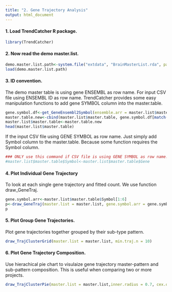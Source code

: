 ```yaml
---
title: "2. Gene Trajectory Analysis"
output: html_document
---
```


#### 1. Load TrendCatcher R package.

```r
library(TrendCatcher)
```

#### 2. Now read the demo master.list.

```r
demo.master.list.path<-system.file("extdata", "BrainMasterList.rda", package = "TrendCatcher")
load(demo.master.list.path)
```

#### 3. ID convention. 

The demo master table is using gene ENSEMBL as row name. For input CSV file using ENSEMBL ID as row name.
TrendCatcher provides some easy manipulation functions to add gene SYMBOL column into the master.table. 

```r
gene.symbol.df<-get_GeneEnsembl2Symbol(ensemble.arr = master.list$master.table$Gene)
master.table.new<-cbind(master.list$master.table, gene.symbol.df[match(master.list$master.table$Gene, gene.symbol.df$Gene), c("Symbol", "description")])
master.list$master.table<-master.table.new
head(master.list$master.table)
```

If the input CSV file using GENE SYMBOL as row name. Just simply add Symbol column to the master.table.
Because some function requires the Symbol column.

```r
### ONLY use this command if CSV file is using GENE SYMBOL as row name!!!!!!
#master.list$master.table$Symbol<-master.list$master.table$Gene 
```

#### 4. Plot Individual Gene Trajectory

To look at each single gene trajectory and fitted count. We use function draw_GeneTraj. 

```r
gene.symbol.arr<-master.list$master.table$Symbol[1:6]
p<-draw_GeneTraj(master.list = master.list, gene.symbol.arr = gene.symbol.arr, ncol = 3, nrow = 2)
p
```
#### 5. Plot Group Gene Trajectories.

Plot gene trajectories together grouped by their sub-type pattern. 

```r
draw_TrajClusterGrid(master.list = master.list, min.traj.n = 10)
```

#### 6. Plot Gene Trajectory Composition.

Use hierachical pie chart to visulaize gene trajectory master-pattern and sub-pattern composition. 
This is useful when comparing two or more projects. 

```r
draw_TrajClusterPie(master.list = master.list,inner.radius = 0.7, cex.out = 1, cex.in = 1, fig.title = "Brain EC")
```





















